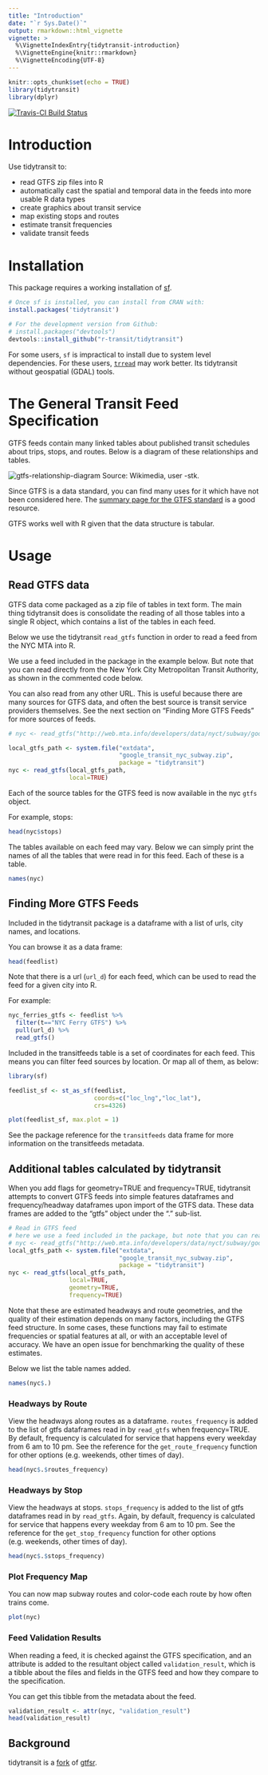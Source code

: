 ```yaml
---
title: "Introduction"
date: "`r Sys.Date()`"
output: rmarkdown::html_vignette
vignette: >
  %\VignetteIndexEntry{tidytransit-introduction}
  %\VignetteEngine{knitr::rmarkdown}
  %\VignetteEncoding{UTF-8}
---
```


```r
knitr::opts_chunk$set(echo = TRUE)
library(tidytransit)
library(dplyr)
```
[![Travis-CI Build
Status](https://travis-ci.com/r-transit/tidytransit.svg?branch=master)](https://travis-ci.com/r-transit/tidytransit)
<!-- [![CRAN -->
<!-- status](https://www.r-pkg.org/badges/version/tidytransit?)](https://cran.r-project.org/package=tidytransit) -->

# Introduction

Use tidytransit to:

- read GTFS zip files into R
- automatically cast the spatial and temporal data in the feeds into more usable R data types  
- create graphics about transit service
- map existing stops and routes
- estimate transit frequencies
- validate transit feeds

# Installation

This package requires a working installation of [sf](https://github.com/r-spatial/sf#installing). 

```r
# Once sf is installed, you can install from CRAN with: 
install.packages('tidytransit')

# For the development version from Github:
# install.packages("devtools")
devtools::install_github("r-transit/tidytransit")
```

For some users, `sf` is impractical to install due to system level dependencies. For these users, [`trread`](https://github.com/r-transit/trread) may work better. Its tidytransit without geospatial (GDAL) tools. 

# The General Transit Feed Specification

GTFS feeds contain many linked tables about published transit schedules about trips, stops, and routes. Below is a diagram of these relationships and tables. 

![gtfs-relationship-diagram](figures/GTFS_class_diagram.svg.png)
Source: Wikimedia, user -stk. 

Since GTFS is a data standard, you can find many uses for it which have not been considered here. The [summary page for the GTFS standard](https://developers.google.com/transit/gtfs/#overview-of-a-gtfs-feed) is a good resource.

GTFS works well with R given that the data structure is tabular.  

# Usage

## Read GTFS data

GTFS data come packaged as a zip file of tables in text form. The main thing tidytransit does is consolidate the reading of all those tables into a single R object, which contains a list of the tables in each feed. 

Below we use the tidytransit `read_gtfs` function in order to read a feed from the NYC MTA into R. 

We use a feed included in the package in the example below. But note that you can read directly from the New York City Metropolitan Transit Authority, as shown in the commented code below. 

You can also read from any other URL. This is useful because there are many sources for GTFS data, and often the best source is transit service providers themselves. See the next section on "Finding More GTFS Feeds" for more sources of feeds. 

```r
# nyc <- read_gtfs("http://web.mta.info/developers/data/nyct/subway/google_transit.zip")

local_gtfs_path <- system.file("extdata", 
                               "google_transit_nyc_subway.zip", 
                               package = "tidytransit")
nyc <- read_gtfs(local_gtfs_path, 
                 local=TRUE)
```

Each of the source tables for the GTFS feed is now available in the nyc `gtfs` object. 

For example, stops:

```r
head(nyc$stops)
```

The tables available on each feed may vary. Below we can simply print the names of all the tables that were read in for this feed. Each of these is a table. 

```r
names(nyc)
```

## Finding More GTFS Feeds

Included in the tidytransit package is a dataframe with a list of urls, city names, and locations. 

You can browse it as a data frame:

```r
head(feedlist)
```

Note that there is a url (`url_d`) for each feed, which can be used to read the feed for a given city into R. 

For example:

```r
nyc_ferries_gtfs <- feedlist %>% 
  filter(t=="NYC Ferry GTFS") %>%
  pull(url_d) %>%
  read_gtfs()
```

Included in the transitfeeds table is a set of coordinates for each feed. This means you can filter feed sources by location. Or map all of them, as below:

```r
library(sf)

feedlist_sf <- st_as_sf(feedlist,
                        coords=c("loc_lng","loc_lat"),
                        crs=4326)

plot(feedlist_sf, max.plot = 1)
```

See the package reference for the `transitfeeds` data frame for more information on the transitfeeds metadata.  

## Additional tables calculated by tidytransit

When you add flags for geometry=TRUE and frequency=TRUE, tidytransit attempts to convert GTFS feeds into simple features dataframes and frequency/headway dataframes upon import of the GTFS data. These data frames are added to the "gtfs" object under the "." sub-list. 

```r
# Read in GTFS feed
# here we use a feed included in the package, but note that you can read directly from the New York City Metropolitan Transit Authority using the following URL:
# nyc <- read_gtfs("http://web.mta.info/developers/data/nyct/subway/google_transit.zip")
local_gtfs_path <- system.file("extdata", 
                               "google_transit_nyc_subway.zip", 
                               package = "tidytransit")
nyc <- read_gtfs(local_gtfs_path, 
                 local=TRUE,
                 geometry=TRUE,
                 frequency=TRUE)
```

Note that these are estimated headways and route geometries, and the quality of their estimation depends on many factors, including the GTFS feed structure. In some cases, these functions may fail to estimate frequencies or spatial features at all, or with an acceptable level of accuracy. We have an open issue for benchmarking the quality of these estimates. 

Below we list the table names added. 

```r
names(nyc$.)
```

### Headways by Route

View the headways along routes as a dataframe. `routes_frequency` is added to the list of gtfs dataframes read in by `read_gtfs` when frequency=TRUE. By default, frequency is calculated for service that happens every weekday from 6 am to 10 pm. See the reference for the `get_route_frequency` function for other options (e.g. weekends, other times of day). 

```r
head(nyc$.$routes_frequency)
```

### Headways by Stop

View the headways at stops. `stops_frequency` is added to the list of gtfs dataframes read in by `read_gtfs`. Again, by default, frequency is calculated for service that happens every weekday from 6 am to 10 pm. See the reference for the `get_stop_frequency` function for other options (e.g. weekends, other times of day). 

```r
head(nyc$.$stops_frequency)
```

### Plot Frequency Map

You can now map subway routes and color-code each route by how often trains come.  

```r
plot(nyc)
```

### Feed Validation Results

When reading a feed, it is checked against the GTFS specification, and an attribute is added to the resultant object called `validation_result`, which is a tibble about the files and fields in the GTFS feed and how they compare to the specification. 

You can get this tibble from the metadata about the feed. 

```r
validation_result <- attr(nyc, "validation_result")
head(validation_result)
```

## Background

tidytransit is a [fork](https://en.wikipedia.org/wiki/Fork_(software_development)) of [gtfsr](https://github.com/ropensci/gtfsr). 
